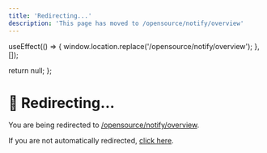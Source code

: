 ```yaml
---
title: 'Redirecting...'
description: 'This page has moved to /opensource/notify/overview'
---
```



  useEffect(() => {
    window.location.replace('/opensource/notify/overview');
  }, []);
  
  return null;
};

<RedirectComponent />

# 🔄 Redirecting...

You are being redirected to [/opensource/notify/overview](/opensource/notify/overview).

If you are not automatically redirected, [click here](/opensource/notify/overview).

<script dangerouslySetInnerHTML={{
  __html: `
    setTimeout(function() {
      if (typeof window !== 'undefined') {
        window.location.href = '/opensource/notify/overview';
      }
    }, 100);
  `
}} />